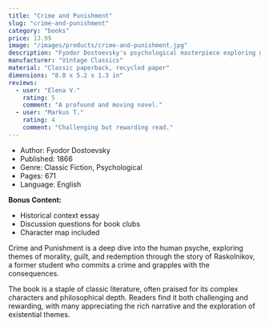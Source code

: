 ```yaml
---
title: "Crime and Punishment"
slug: "crime-and-punishment"
category: "books"
price: 13.99
image: "/images/products/crime-and-punishment.jpg"
description: "Fyodor Dostoevsky's psychological masterpiece exploring guilt, redemption, and morality in 19th-century Russia."
manufacturer: "Vintage Classics"
material: "Classic paperback, recycled paper"
dimensions: "8.0 x 5.2 x 1.3 in"
reviews:
  - user: "Elena V."
    rating: 5
    comment: "A profound and moving novel."
  - user: "Markus T."
    rating: 4
    comment: "Challenging but rewarding read."
---
```


- Author: Fyodor Dostoevsky
- Published: 1866
- Genre: Classic Fiction, Psychological
- Pages: 671
- Language: English

**Bonus Content:**
- Historical context essay
- Discussion questions for book clubs
- Character map included

Crime and Punishment is a deep dive into the human psyche, exploring themes of morality, guilt, and redemption through the story of Raskolnikov, a former student who commits a crime and grapples with the consequences.

The book is a staple of classic literature, often praised for its complex characters and philosophical depth. Readers find it both challenging and rewarding, with many appreciating the rich narrative and the exploration of existential themes.
